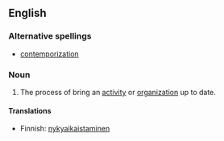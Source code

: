 ==English==

===Alternative spellings===
* [[contemporization]]

===Noun===
{{en-noun}}
#The process of bring an [[activity]] or [[organization]] up to date.

====Translations====
*Finnish: [[nykyaikaistaminen]]